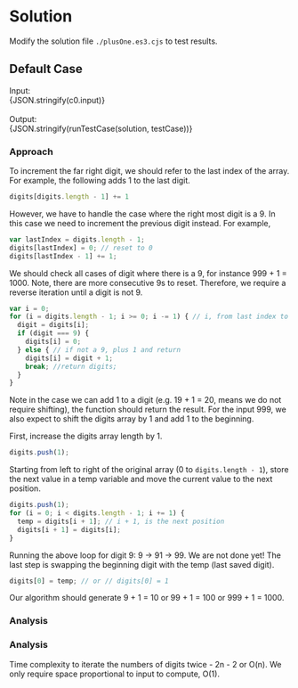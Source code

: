 


<Meta title="Data Structure/Array/1D/Easy/[66] Plus One/Solution/Javascript" />

# Solution

Modify the solution file `./plusOne.es3.cjs` to test results.

## Default Case

<Canvas withSource="open">
  <Story name="Case 0" parameters={{ docs: { source: { code } } }}>
    <div>
      <div>Input: </div>
      <div>{JSON.stringify(c0.input)}</div>
    </div>
    <br />
    <div>
      <div>Output: </div>
      <div>{JSON.stringify(runTestCase(solution, testCase))}</div>
    </div>
  </Story>
</Canvas>

### Approach

To increment the far right digit, we should refer to the last index of the array. For example, the following adds 1 to the last digit.
```js
digits[digits.length - 1] += 1
```

However, we have to handle the case where the right most digit is a 9. In this case we need to increment the previous digit instead. For example,
```js
var lastIndex = digits.length - 1;
digits[lastIndex] = 0; // reset to 0
digits[lastIndex - 1] += 1;
```

We should check all cases of digit where there is a 9, for instance 999 + 1 = 1000. Note, there are more consecutive 9s to reset. Therefore, we require a reverse iteration until a digit is not 9.
```js
var i = 0;
for (i = digits.length - 1; i >= 0; i -= 1) { // i, from last index to 0
  digit = digits[i];
  if (digit === 9) {
    digits[i] = 0;
  } else { // if not a 9, plus 1 and return
    digits[i] = digit + 1;
    break; //return digits;
  }
}
```

Note in the case we can add 1 to a digit (e.g. 19 + 1 = 20, means we do not require shifting), the function should return the result. For the input 999, we also expect to shift the digits array by 1 and add 1 to the beginning.

First, increase the digits array length by 1.
```js
digits.push(1);
```

Starting from left to right of the original array (0 to `digits.length - 1`), store the next value in a temp variable and move the current value to the next position.
```js
digits.push(1);
for (i = 0; i < digits.length - 1; i += 1) {
  temp = digits[i + 1]; // i + 1, is the next position
  digits[i + 1] = digits[i];
}
```

Running the above loop for digit 9: 9 -> 91 -> 99. We are not done yet! The last step is swapping the beginning digit with the temp (last saved digit).
```js
digits[0] = temp; // or // digits[0] = 1
```

Our algorithm should generate 9 + 1 = 10 or 99 + 1 = 100 or 999 + 1 = 1000.

### Analysis

### Analysis

Time complexity to iterate the numbers of digits twice - 2n - 2 or O(n). We only require space proportional to input to compute, O(1).
